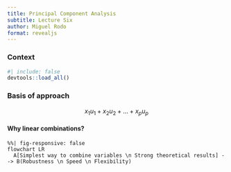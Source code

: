 ```yaml
---
title: Principal Component Analysis
subtitle: Lecture Six
author: Miguel Rodo
format: revealjs
---
```


### Context 

<!--
![](_output_manual/fig-variables_vs_obs.png){width=500}
!-->

```r
#| include: false
devtools::load_all()
```

### Basis of approach

$$
  x_1u_1 + x_2u_2 + \dots + x_pu_p
$$

#### Why linear combinations?

```mermaid
%%| fig-responsive: false
flowchart LR
  A[Simplest way to combine variables \n Strong theoretical results] --> B(Robustness \n Speed \n Flexibility)
```
